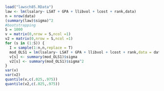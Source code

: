 ```{r LSAT}
load("lawsch85.RData")
law <- lm(lsalary~ LSAT + GPA + llibvol + lcost + rank,data)
n = nrow(data)
(summary(law)$sigma)^2
#bootstrapping
S = 1000
v = matrix(0,nrow = S,ncol =1)
v2 = matrix(0,nrow = S,ncol =1)
for (s in (1:S)) {
  I = sample(1:n,n,replace = T)
  mod_OLS1 = lm(lsalary~ LSAT + GPA + llibvol + lcost + rank,data = data[I,])
  v[s] <- summary(mod_OLS1)$sigma
  v2[s] <- summary(mod_OLS1)$sigma^2
}
var(v)
var(v2)
quantile(v,c(.025,.975))
quantile(v2,c(.025,.975))

```

